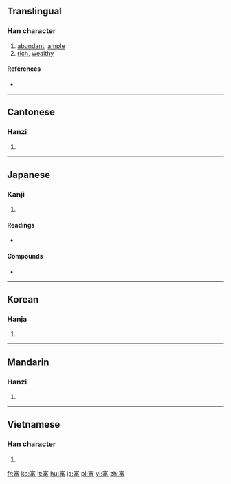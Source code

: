 {{also|冨}}
==Translingual==

===Han character===
{{Han char|rn=40|rad=宀|as=09|sn=12|four=3060<sub>6</sub>|canj=十一口田 (JMRW)|ids=⿱[[宀]][[畐]]}}

# [[abundant]], [[ample]]
# [[rich]], [[wealthy]]

====References====
* {{Han ref|kx=0288.270|dkj=07230|dj=0571.220|hdz=20942.040|uh=5BCC|ud=23500|bh=B449|bd=46153}}

----

==Cantonese==

===Hanzi===
{{yue-hanzi|jyut=|y=fu3}}

# {{defn|Cantonese|sort=宀09}}

----

==Japanese==

===Kanji===
{{ja-kanji|grade=5|rs=宀09}}

# {{defn|Japanese|sort=宀09}}

====Readings====
* {{ja-readings|on=[[ふ]] (fu), [[ふう]] (fū)|kun=[[とむ]] (tomu), [[とみ]] (tomi)}}

====Compounds====
* {{term|豊富|tr=[[ほうふ]], [[hōfu]]|lang=ja}}

----

==Korean==

===Hanja===
{{ko-hanja|hangeul=부|rv=bu|mr=pu}}

# {{defn|Korean|sort=宀09}}

----

==Mandarin==

===Hanzi===
{{cmn-hanzi|pin=[[fù]] ([[fu4]])|wg=fu<sup>4</sup>}}

# {{defn|Mandarin|sort=宀09}}

----

==Vietnamese==

===Han character===
{{vi-hantu|[[phú]]|rs=宀09}}

# {{defn|Vietnamese|sort=宀09}}

[[fr:富]]
[[ko:富]]
[[lt:富]]
[[hu:富]]
[[ja:富]]
[[pl:富]]
[[vi:富]]
[[zh:富]]